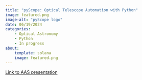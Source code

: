 ```yaml
---
title: "pyScope: Optical Telescope Automation with Python"
image: featured.png
image-alt: "pyScope logo"
date: 06/19/2024
categories:
    - Optical Astronomy
    - Python
    - In progress
about: 
    template: solana
    image: featured.png
---
```


[Link to AAS presentation](https://baas.aas.org/pub/2024n7i228p02/release/1)